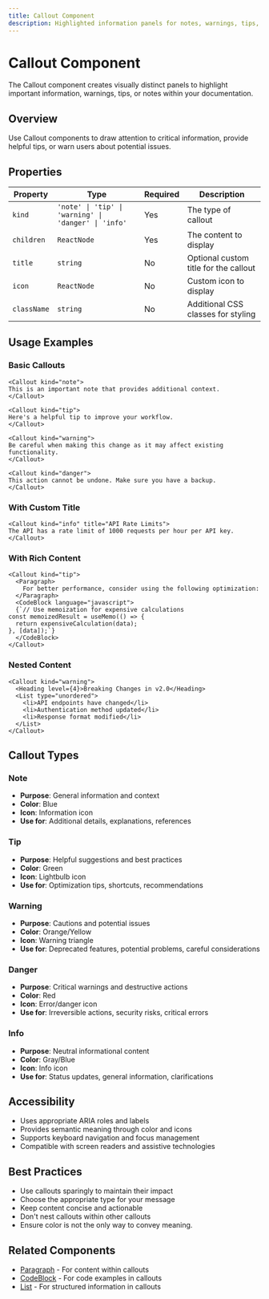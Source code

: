 ```yaml
---
title: Callout Component
description: Highlighted information panels for notes, warnings, tips, and important messages
---
```


# Callout Component

The Callout component creates visually distinct panels to highlight important information, warnings, tips, or notes within your documentation.

## Overview

Use Callout components to draw attention to critical information, provide helpful tips, or warn users about potential issues.

## Properties

| Property | Type | Required | Description |
|----------|------|----------|-------------|
| `kind` | `'note' \| 'tip' \| 'warning' \| 'danger' \| 'info'` | Yes | The type of callout |
| `children` | `ReactNode` | Yes | The content to display |
| `title` | `string` | No | Optional custom title for the callout |
| `icon` | `ReactNode` | No | Custom icon to display |
| `className` | `string` | No | Additional CSS classes for styling |

## Usage Examples

### Basic Callouts

```mdx
<Callout kind="note">
This is an important note that provides additional context.
</Callout>

<Callout kind="tip">
Here's a helpful tip to improve your workflow.
</Callout>

<Callout kind="warning">
Be careful when making this change as it may affect existing functionality.
</Callout>

<Callout kind="danger">
This action cannot be undone. Make sure you have a backup.
</Callout>
```

### With Custom Title

```mdx
<Callout kind="info" title="API Rate Limits">
The API has a rate limit of 1000 requests per hour per API key.
</Callout>
```

### With Rich Content

```mdx
<Callout kind="tip">
  <Paragraph>
    For better performance, consider using the following optimization:
  </Paragraph>
  <CodeBlock language="javascript">
  {`// Use memoization for expensive calculations
const memoizedResult = useMemo(() => {
  return expensiveCalculation(data);
}, [data]);`}
  </CodeBlock>
</Callout>
```

### Nested Content

```mdx
<Callout kind="warning">
  <Heading level={4}>Breaking Changes in v2.0</Heading>
  <List type="unordered">
    <li>API endpoints have changed</li>
    <li>Authentication method updated</li>
    <li>Response format modified</li>
  </List>
</Callout>
```

## Callout Types

### Note
- **Purpose**: General information and context
- **Color**: Blue
- **Icon**: Information icon
- **Use for**: Additional details, explanations, references

### Tip
- **Purpose**: Helpful suggestions and best practices
- **Color**: Green
- **Icon**: Lightbulb icon
- **Use for**: Optimization tips, shortcuts, recommendations

### Warning
- **Purpose**: Cautions and potential issues
- **Color**: Orange/Yellow
- **Icon**: Warning triangle
- **Use for**: Deprecated features, potential problems, careful considerations

### Danger
- **Purpose**: Critical warnings and destructive actions
- **Color**: Red
- **Icon**: Error/danger icon
- **Use for**: Irreversible actions, security risks, critical errors

### Info
- **Purpose**: Neutral informational content
- **Color**: Gray/Blue
- **Icon**: Info icon
- **Use for**: Status updates, general information, clarifications

## Accessibility

- Uses appropriate ARIA roles and labels
- Provides semantic meaning through color and icons
- Supports keyboard navigation and focus management
- Compatible with screen readers and assistive technologies

## Best Practices

- Use callouts sparingly to maintain their impact
- Choose the appropriate type for your message
- Keep content concise and actionable
- Don't nest callouts within other callouts
- Ensure color is not the only way to convey meaning.

## Related Components

- [Paragraph](/components/paragraph) - For content within callouts
- [CodeBlock](/components/codeblock) - For code examples in callouts
- [List](/components/list) - For structured information in callouts
